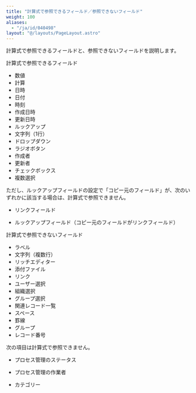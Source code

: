 ```yaml
---
title: "計算式で参照できるフィールド／参照できないフィールド"
weight: 100
aliases:
  - "/ja/id/040498"
layout: "@/layouts/PageLayout.astro"
---
```



計算式で参照できるフィールドと、参照できないフィールドを説明します。

<Heading id="autocalc_autocalc_field_10">計算式で参照できるフィールド</Heading>
* 数値
* 計算
* 日時
* 日付
* 時刻
* 作成日時
* 更新日時
* ルックアップ
* 文字列（1行）
* ドロップダウン
* ラジオボタン
* 作成者
* 更新者
* チェックボックス
* 複数選択

<Note>


ただし、ルックアップフィールドの設定で「コピー元のフィールド」が、次のいずれかに該当する場合は、計算式で参照できません。  


* リンクフィールド

* ルックアップフィールド（コピー元のフィールドがリンクフィールド）


</Note>

<Heading id="autocalc_autocalc_field_20">計算式で参照できないフィールド</Heading>
* ラベル
* 文字列（複数行）
* リッチエディター
* 添付ファイル
* リンク
* ユーザー選択
* 組織選択
* グループ選択
* 関連レコード一覧
* スペース
* 罫線
* グループ
* レコード番号

<Note>


次の項目は計算式で参照できません。


* プロセス管理のステータス

* プロセス管理の作業者

* カテゴリー


</Note>
